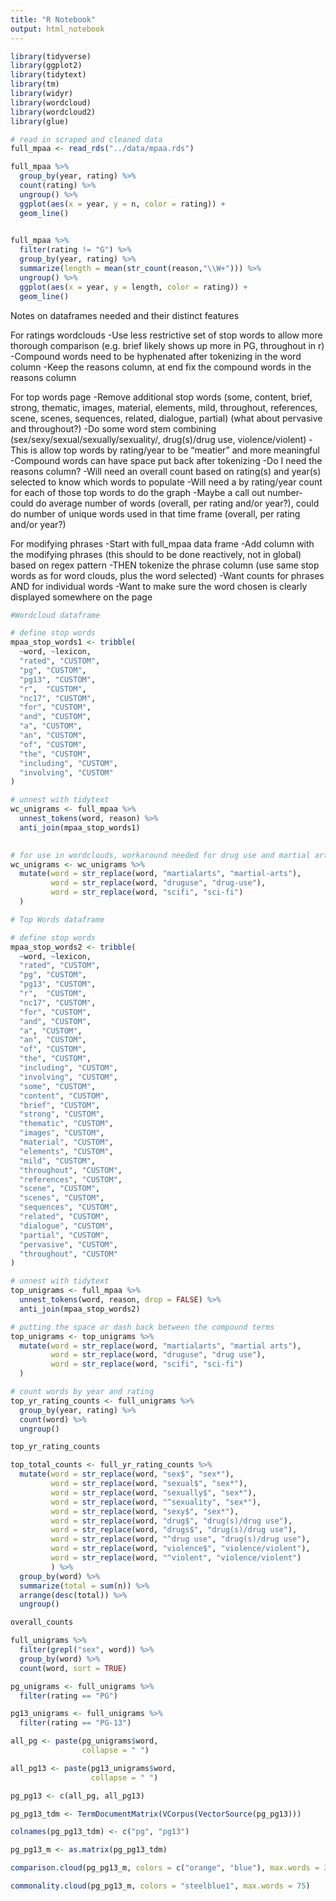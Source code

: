 ```yaml
---
title: "R Notebook"
output: html_notebook
---
```


```r
library(tidyverse)
library(ggplot2)
library(tidytext)
library(tm)
library(widyr)
library(wordcloud)
library(wordcloud2)
library(glue)
```

```r
# read in scraped and cleaned data
full_mpaa <- read_rds("../data/mpaa.rds")
```

```r
full_mpaa %>% 
  group_by(year, rating) %>% 
  count(rating) %>% 
  ungroup() %>% 
  ggplot(aes(x = year, y = n, color = rating)) +
  geom_line()
  
```

```r
full_mpaa %>% 
  filter(rating != "G") %>% 
  group_by(year, rating) %>% 
  summarize(length = mean(str_count(reason,"\\W+"))) %>% 
  ungroup() %>% 
  ggplot(aes(x = year, y = length, color = rating)) +
  geom_line()

```


Notes on dataframes needed and their distinct features

For ratings wordclouds
  -Use less restrictive set of stop words to allow more thorough comparison (e.g. brief likely shows up more in PG, throughout in r)
  -Compound words need to be hyphenated after tokenizing in the word column
  -Keep the reasons column, at end fix the compound words in the reasons column

For top words page
  -Remove additional stop words (some, content, brief, strong, thematic, images, material, elements, mild, throughout, references, scene, scenes, sequences, related, dialogue, partial) (what about pervasive and throughout?)
  -Do some word stem combining (sex/sexy/sexual/sexually/sexuality/, drug(s)/drug use, violence/violent)
  -This is allow top words by rating/year to be "meatier" and more meaningful
  -Compound words can have space put back after tokenizing
  -Do I need the reasons column?
  -Will need an overall count based on rating(s) and year(s) selected to know which words to populate
  -Will need a by rating/year count for each of those top words to do the graph
  -Maybe a call out number- could do average number of words (overall, per rating and/or year?), could do number of unique words used in that time frame (overall, per rating and/or year?)
  
For modifying phrases
  -Start with full_mpaa data frame
  -Add column with the modifying phrases (this should to be done reactively, not in global) based on regex pattern
  -THEN tokenize the phrase column (use same stop words as for word clouds, plus the word selected)
  -Want counts for phrases AND for individual words
  -Want to make sure the word chosen is clearly displayed somewhere on the page
  

```r
#Wordcloud dataframe

# define stop words
mpaa_stop_words1 <- tribble(
  ~word, ~lexicon,
  "rated", "CUSTOM",
  "pg", "CUSTOM",
  "pg13", "CUSTOM",
  "r",  "CUSTOM",
  "nc17", "CUSTOM",
  "for", "CUSTOM",
  "and", "CUSTOM",
  "a", "CUSTOM",
  "an", "CUSTOM",
  "of", "CUSTOM",
  "the", "CUSTOM",
  "including", "CUSTOM",
  "involving", "CUSTOM"
)

# unnest with tidytext
wc_unigrams <- full_mpaa %>% 
  unnest_tokens(word, reason) %>% 
  anti_join(mpaa_stop_words1)
 

# for use in wordclouds, workaround needed for drug use and martial arts to keep them together
wc_unigrams <- wc_unigrams %>% 
  mutate(word = str_replace(word, "martialarts", "martial-arts"),
         word = str_replace(word, "druguse", "drug-use"),
         word = str_replace(word, "scifi", "sci-fi")
  )
```

```r
# Top Words dataframe

# define stop words
mpaa_stop_words2 <- tribble(
  ~word, ~lexicon,
  "rated", "CUSTOM",
  "pg", "CUSTOM",
  "pg13", "CUSTOM",
  "r",  "CUSTOM",
  "nc17", "CUSTOM",
  "for", "CUSTOM",
  "and", "CUSTOM",
  "a", "CUSTOM",
  "an", "CUSTOM",
  "of", "CUSTOM",
  "the", "CUSTOM",
  "including", "CUSTOM",
  "involving", "CUSTOM",
  "some", "CUSTOM",
  "content", "CUSTOM",
  "brief", "CUSTOM",
  "strong", "CUSTOM",
  "thematic", "CUSTOM",
  "images", "CUSTOM",
  "material", "CUSTOM",
  "elements", "CUSTOM",
  "mild", "CUSTOM",
  "throughout", "CUSTOM",
  "references", "CUSTOM",
  "scene", "CUSTOM",
  "scenes", "CUSTOM",
  "sequences", "CUSTOM",
  "related", "CUSTOM",
  "dialogue", "CUSTOM",
  "partial", "CUSTOM",
  "pervasive", "CUSTOM",
  "throughout", "CUSTOM"
)

# unnest with tidytext
top_unigrams <- full_mpaa %>% 
  unnest_tokens(word, reason, drop = FALSE) %>% 
  anti_join(mpaa_stop_words2)

# putting the space or dash back between the compound terms
top_unigrams <- top_unigrams %>% 
  mutate(word = str_replace(word, "martialarts", "martial arts"),
         word = str_replace(word, "druguse", "drug use"),
         word = str_replace(word, "scifi", "sci-fi")
  )
```


```r
# count words by year and rating
top_yr_rating_counts <- full_unigrams %>% 
  group_by(year, rating) %>% 
  count(word) %>% 
  ungroup()

top_yr_rating_counts
```

```r
top_total_counts <- full_yr_rating_counts %>% 
  mutate(word = str_replace(word, "sex$", "sex*"),
         word = str_replace(word, "sexual$", "sex*"),
         word = str_replace(word, "sexually$", "sex*"),
         word = str_replace(word, "^sexuality", "sex*"),
         word = str_replace(word, "sexy$", "sex*"),
         word = str_replace(word, "drug$", "drug(s)/drug use"),
         word = str_replace(word, "drugs$", "drug(s)/drug use"),
         word = str_replace(word, "^drug use", "drug(s)/drug use"),
         word = str_replace(word, "violence$", "violence/violent"),
         word = str_replace(word, "^violent", "violence/violent")
         ) %>% 
  group_by(word) %>% 
  summarize(total = sum(n)) %>% 
  arrange(desc(total)) %>% 
  ungroup()

overall_counts 

```

```r
full_unigrams %>% 
  filter(grepl("sex", word)) %>% 
  group_by(word) %>% 
  count(word, sort = TRUE)
```


```r
pg_unigrams <- full_unigrams %>% 
  filter(rating == "PG")

pg13_unigrams <- full_unigrams %>% 
  filter(rating == "PG-13")
```

```r
all_pg <- paste(pg_unigrams$word,
                collapse = " ")

all_pg13 <- paste(pg13_unigrams$word,
                  collapse = " ")

pg_pg13 <- c(all_pg, all_pg13)

pg_pg13_tdm <- TermDocumentMatrix(VCorpus(VectorSource(pg_pg13)))

colnames(pg_pg13_tdm) <- c("pg", "pg13")

pg_pg13_m <- as.matrix(pg_pg13_tdm)

comparison.cloud(pg_pg13_m, colors = c("orange", "blue"), max.words = 30)
```

```r
commonality.cloud(pg_pg13_m, colors = "steelblue1", max.words = 75)
```
